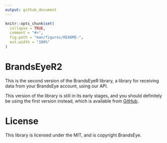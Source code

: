 ```yaml
---
output: github_document
---
```


<!-- README.md is generated from README.Rmd. Please edit that file -->

```r
knitr::opts_chunk$set(
  collapse = TRUE,
  comment = "#>",
  fig.path = "man/figures/README-",
  out.width = "100%"
)
```
# BrandsEyeR2

This is the second version of the BrandsEyeR library, a library for receiving data
from your BrandsEye account, using our API.

This version of the library is still in its early stages, and you should definitely be 
using the first version instead, which is available from [GitHub][brandseyer].

# License

This library is licensed under the MIT, and is copyright BrandsEye. 


[brandseyer]: https://github.com/brandseye/brandseyer  "The original brandseyer library"
